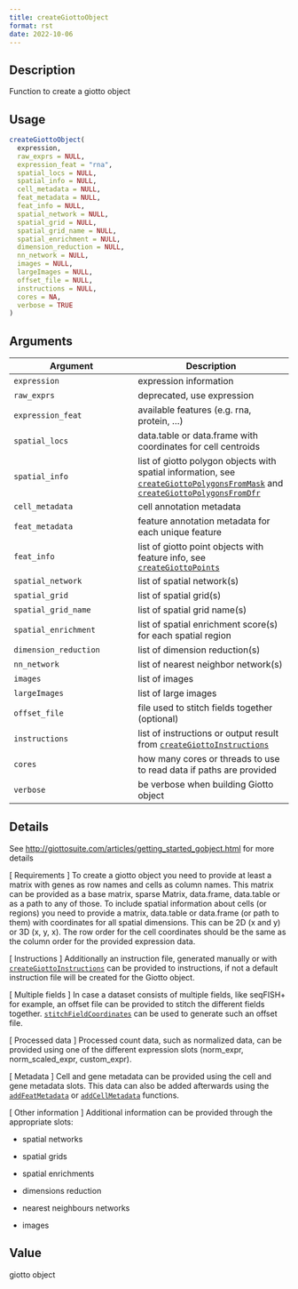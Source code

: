 ```yaml
--- 
title: createGiottoObject 
format: rst 
date: 2022-10-06 
--- 
```


## Description

Function to create a giotto object


## Usage

```r
createGiottoObject(
  expression,
  raw_exprs = NULL,
  expression_feat = "rna",
  spatial_locs = NULL,
  spatial_info = NULL,
  cell_metadata = NULL,
  feat_metadata = NULL,
  feat_info = NULL,
  spatial_network = NULL,
  spatial_grid = NULL,
  spatial_grid_name = NULL,
  spatial_enrichment = NULL,
  dimension_reduction = NULL,
  nn_network = NULL,
  images = NULL,
  largeImages = NULL,
  offset_file = NULL,
  instructions = NULL,
  cores = NA,
  verbose = TRUE
)
```


## Arguments

Argument      |Description
------------- |----------------
`expression`     |     expression information
`raw_exprs`     |     deprecated, use expression
`expression_feat`     |     available features (e.g. rna, protein, ...)
`spatial_locs`     |     data.table or data.frame with coordinates for cell centroids
`spatial_info`     |     list of giotto polygon objects with spatial information, see [`createGiottoPolygonsFromMask`](#creategiottopolygonsfrommask) and [`createGiottoPolygonsFromDfr`](#creategiottopolygonsfromdfr)
`cell_metadata`     |     cell annotation metadata
`feat_metadata`     |     feature annotation metadata for each unique feature
`feat_info`     |     list of giotto point objects with feature info, see [`createGiottoPoints`](#creategiottopoints)
`spatial_network`     |     list of spatial network(s)
`spatial_grid`     |     list of spatial grid(s)
`spatial_grid_name`     |     list of spatial grid name(s)
`spatial_enrichment`     |     list of spatial enrichment score(s) for each spatial region
`dimension_reduction`     |     list of dimension reduction(s)
`nn_network`     |     list of nearest neighbor network(s)
`images`     |     list of images
`largeImages`     |     list of large images
`offset_file`     |     file used to stitch fields together (optional)
`instructions`     |     list of instructions or output result from [`createGiottoInstructions`](#creategiottoinstructions)
`cores`     |     how many cores or threads to use to read data if paths are provided
`verbose`     |     be verbose when building Giotto object


## Details

See [http://giottosuite.com/articles/getting_started_gobject.html](http://giottosuite.com/articles/getting_started_gobject.html) for more details
 
 [ Requirements ] To create a giotto object you need to provide at least a matrix with genes as
 row names and cells as column names. This matrix can be provided as a base matrix, sparse Matrix, data.frame,
 data.table or as a path to any of those.
 To include spatial information about cells (or regions) you need to provide a matrix, data.table or data.frame (or path to them)
 with coordinates for all spatial dimensions. This can be 2D (x and y) or 3D (x, y, x).
 The row order for the cell coordinates should be the same as the column order for the provided expression data.
 
 [ Instructions ] Additionally an instruction file, generated manually or with [`createGiottoInstructions`](#creategiottoinstructions) 
 can be provided to instructions, if not a default instruction file will be created
 for the Giotto object.
 
 [ Multiple fields ] In case a dataset consists of multiple fields, like seqFISH+ for example,
 an offset file can be provided to stitch the different fields together. [`stitchFieldCoordinates`](#stitchfieldcoordinates) 
 can be used to generate such an offset file.
 
 [ Processed data ] Processed count data, such as normalized data, can be provided using
 one of the different expression slots (norm_expr, norm_scaled_expr, custom_expr).
 
 [ Metadata ] Cell and gene metadata can be provided using the cell and gene metadata slots.
 This data can also be added afterwards using the [`addFeatMetadata`](#addfeatmetadata) or [`addCellMetadata`](#addcellmetadata) functions.
 
 [ Other information ] Additional information can be provided through the appropriate slots:
   

*  spatial networks   

*  spatial grids   

*  spatial enrichments   

*  dimensions reduction   

*  nearest neighbours networks   

*  images


## Value

giotto object


